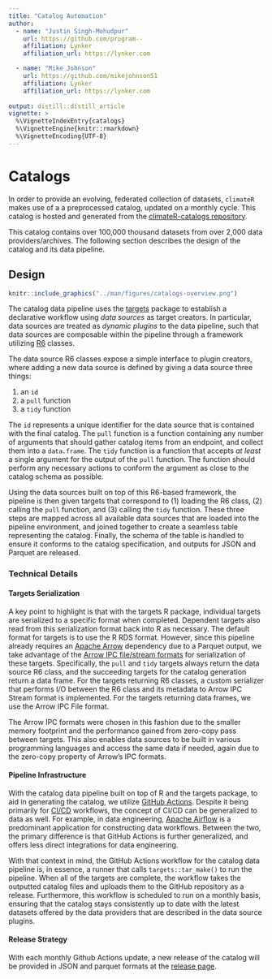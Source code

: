 ```yaml
---
title: "Catalog Automation"
author:
  - name: "Justin Singh-Mohudpur"
    url: https://github.com/program--
    affiliation: Lynker
    affiliation_url: https://lynker.com

  - name: "Mike Johnson"
    url: https://github.com/mikejohnson51
    affiliation: Lynker
    affiliation_url: https://lynker.com
  
output: distill::distill_article
vignette: >
  %\VignetteIndexEntry{catalogs}
  %\VignetteEngine{knitr::rmarkdown}
  %\VignetteEncoding{UTF-8}
---
```


# Catalogs

In order to provide an evolving, federated collection of datasets, `climateR` makes use of a
a preprocessed catalog, updated on a monthly cycle. This catalog is hosted and generated from
the [climateR-catalogs repository](https://github.com/mikejohnson51/climateR-catalogs).

This catalog contains over 100,000 thousand datasets from over 2,000 data providers/archives.
The following section describes the design of the catalog and its data pipeline.

## Design

```r
knitr::include_graphics("../man/figures/catalogs-overview.png")
```

The catalog data pipeline uses the [targets](https://docs.ropensci.org/targets/) package to establish
a declarative workflow using *data sources* as target creators. In particular, data sources are 
treated as *dynamic plugins* to the data pipeline, such that data sources are composable within the pipeline
through a framework utilizing [R6](https://r6.r-lib.org/index.html) classes.

The data source R6 classes expose a simple interface to plugin creators, where adding a new data source
is defined by giving a data source three things:

1. an `id`
2. a `pull` function
3. a `tidy` function

The `id` represents a unique identifier for the data source that is contained with the final catalog.
The `pull` function is a function containing any number of arguments that should gather catalog items
from an endpoint, and collect them into a `data.frame`. The `tidy` function is a function that accepts
*at least* a single argument for the output of the `pull` function. The function should perform any
necessary actions to conform the argument as close to the catalog schema as possible.

Using the data sources built on top of this R6-based framework, the pipeline is then given targets that
correspond to (1) loading the R6 class, (2) calling the `pull` function, and (3) calling the `tidy` function.
These three steps are mapped across all available data sources that are loaded into the pipeline environment,
and joined together to create a seamless table representing the catalog. Finally, the schema of the table is
handled to ensure it conforms to the catalog specification, and outputs for JSON and Parquet are released.

### Technical Details


#### Targets Serialization

A key point to highlight is that with the targets R package, individual targets are serialized to a specific
format when completed. Dependent targets also read from this serialization format back into R as necessary.
The default format for targets is to use the R RDS format. However, since this pipeline already requires an
[Apache Arrow](https://arrow.apache.org/) dependency due to a Parquet output, we take advantage of the
[Arrow IPC file/stream formats](https://arrow.apache.org/docs/python/ipc.html) for serialization of these targets.
Specifically, the `pull` and `tidy` targets always return the data source R6 class, and the succeeding targets for
the catalog generation return a data frame. For the targets returning R6 classes, a custom serializer that performs
I/O between the R6 class and its metadata to Arrow IPC Stream format is implemented. For the targets returning data frames,
we use the Arrow IPC File format.

The Arrow IPC formats were chosen in this fashion due to the smaller memory footprint and the performance
gained from zero-copy pass between targets. This also enables data sources to be built in various programming
languages and access the same data if needed, again due to the zero-copy property of Arrow's IPC formats.

#### Pipeline Infrastructure

With the catalog data pipeline built on top of R and the targets package, to aid in generating the catalog,
we utilize [GitHub Actions](https://github.com/features/actions). Despite it being primarily for
[CI/CD](https://en.wikipedia.org/wiki/CI/CD) workflows, the concept of CI/CD can be generalized to data as well.
For example, in data engineering, [Apache Airflow](https://airflow.apache.org/) is a predominant application for
constructing data workflows. Between the two, the primary difference is that GitHub Actions is further generalized,
and offers less direct integrations for data engineering.

With that context in mind, the GitHub Actions workflow for the catalog data pipeline is, in essence, a runner that
calls `targets::tar_make()` to run the pipeline. When all of the targets are complete, the workflow takes the outputted
catalog files and uploads them to the GitHub repository as a release. Furthermore, this workflow is scheduled to run on
a monthly basis, ensuring that the catalog stays consistently up to date with the latest datasets offered by the data providers
that are described in the data source plugins.

#### Release Strategy

With each monthly Github Actions update, a new release of the catalog will be provided in JSON and parquet formats at the [release page](https://github.com/mikejohnson51/climateR-catalogs/releases/latest/download/).

